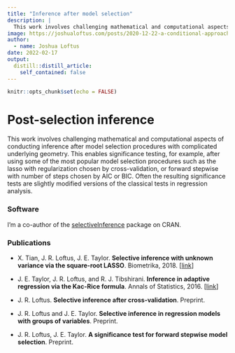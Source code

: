 ```yaml
---
title: "Inference after model selection"
description: |
  This work involves challenging mathematical and computational aspects of conducting inference after model selection procedures with complicated underlying geometry. This enables significance testing, for example, after using some of the most popular model selection procedures such as the lasso with regularization chosen by cross-validation, or forward stepwise with number of steps chosen by AIC or BIC. Often the resulting significance tests are slightly modified versions of the classical tests in regression analysis.
image: https://joshualoftus.com/posts/2020-12-22-a-conditional-approach-to-inference-after-model-selection/a-conditional-approach-to-inference-after-model-selection_files/figure-html5/unnamed-chunk-2-1.png
author:
  - name: Joshua Loftus
date: 2022-02-17
output:
  distill::distill_article:
    self_contained: false
---
```


```r
knitr::opts_chunk$set(echo = FALSE)
```

# Post-selection inference

This work involves challenging mathematical and computational aspects of conducting inference after model selection procedures with complicated underlying geometry. This enables significance testing, for example, after using some of the most popular model selection procedures such as the lasso with regularization chosen by cross-validation, or forward stepwise with number of steps chosen by AIC or BIC. Often the resulting significance tests are slightly modified versions of the classical tests in regression analysis.

### Software

I'm a co-author of the [selectiveInference](https://cran.r-project.org/web/packages/selectiveInference/) package on CRAN.

### Publications

-   X. Tian, J. R. Loftus, J. E. Taylor. **Selective inference with unknown variance via the square-root LASSO**. Biometrika, 2018. \[[link](https://academic.oup.com/biomet/article/105/4/755/5105991)\]

-   J. E. Taylor, J. R. Loftus, and R. J. Tibshirani. **Inference in adaptive regression via the Kac-Rice formula**. Annals of Statistics, 2016. \[[link](http://projecteuclid.org/euclid.aos/1458245734)\]

-   J. R. Loftus. **Selective inference after cross-validation**. Preprint.

-   J. R. Loftus and J. E. Taylor. **Selective inference in regression models with groups of variables**. Preprint.

-   J. R. Loftus, J. E. Taylor. **A significance test for forward stepwise model selection**. Preprint.
